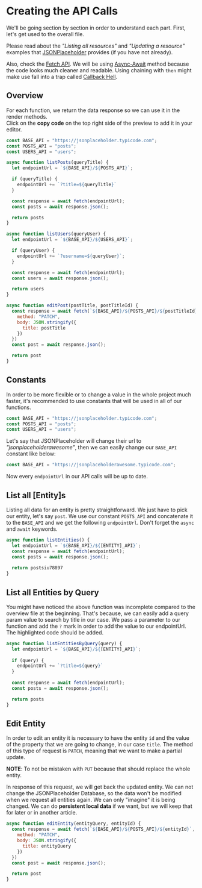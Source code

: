 # Creating the API Calls
We'll be going section by section in order to understand each part. First, let's get used to the overall file.    

Please read about the *"Listing all resources"* and *"Updating a resource"* examples that [JSONPlaceholder](https://jsonplaceholder.typicode.com/guide/) provides (if you have not already).   

Also, check the [Fetch API](https://developer.mozilla.org/en-US/docs/Web/API/Fetch_API). We will be using [Async-Await](https://dmitripavlutin.com/javascript-fetch-async-await/) method because the code looks much cleaner and readable. Using chaining with `then` might make use fall into a trap called [Callback Hell](https://www.scaler.com/topics/callback-hell-in-javascript/).


## Overview
For each function, we return the data response so we can use it in the render methods.  
Click on the **copy code** on the top right side of the preview to add it in your editor.

```js filename="api.js" copy
const BASE_API = "https://jsonplaceholder.typicode.com";
const POSTS_API = "posts";
const USERS_API = "users";

async function listPosts(queryTitle) {
  let endpointUrl = `${BASE_API}/${POSTS_API}`;

  if (queryTitle) {
    endpointUrl += `?title=${queryTitle}`
  }

  const response = await fetch(endpointUrl);
  const posts = await response.json();

  return posts
}

async function listUsers(queryUser) {
  let endpointUrl = `${BASE_API}/${USERS_API}`;

  if (queryUser) {
    endpointUrl += `?username=${queryUser}`;
  }

  const response = await fetch(endpointUrl);
  const users = await response.json();

  return users
}

async function editPost(postTitle, postTitleId) {
  const response = await fetch(`${BASE_API}/${POSTS_API}/${postTitleId}`, {
    method: "PATCH",
    body: JSON.stringify({
      title: postTitle
    })
  })
  const post = await response.json();

  return post
}
```

## Constants
In order to be more flexible or to change a value in the whole project much faster, it's recommended to use constants that will be used in all of our functions.  

```js
const BASE_API = "https://jsonplaceholder.typicode.com";
const POSTS_API = "posts";
const USERS_API = "users";
``` 

Let's say that JSONPlaceholder will change their url to *"jsonplaceholderawesome"*, then we can easily change our `BASE_API` constant like below:

```js
const BASE_API = "https://jsonplaceholderawesome.typicode.com";
```

Now every `endpointUrl` in our API calls will be up to date.


## List all [Entity]s
Listing all data for an entity is pretty straightforward. We just have to pick our entity, let's say `post`. We use our constant `POSTS_API` and concatenate it to the `BASE_API` and we get the following `endpointUrl`. Don't forget the `async` and `await` keywords.

```js
async function listEntities() {
  let endpointUrl = `${BASE_API}/${[ENTITY]_API}`;
  const response = await fetch(endpointUrl);
  const posts = await response.json();
 
  return postsiu78897
}
```

## List all Entities by Query 
You might have noticed the above function was incomplete compared to the overview file at the beginning. That's because, we can easily add a query param value to search by title in our case. We pass a parameter to our function and add the `?` mark in order to add the value to our endpointUrl. The highlighted code should be added.

```js {1, 4, 5, 6}
async function listEntitiesByQuery(query) {
  let endpointUrl = `${BASE_API}/${[ENTITY]_API}`;
  
  if (query) {
    endpointUrl += `?title=${query}`
  }
  
  const response = await fetch(endpointUrl);
  const posts = await response.json();

  return posts
}
```

## Edit Entity
In order to edit an entity it is necessary to have the entity `id` and the value of the property that we are going to change, in our case `title`. The method of this type of request is `PATCH`, meaning that we want to make a partial update.

**NOTE**: To not be mistaken with `PUT` because that should replace the whole entity.  

In response of this request, we will get back the updated entity. We can not change the JSONPlaceholder Database, so the data won't be modified when we request all entities again. We can only "imagine" it is being changed. We can do **persistent local data** if we want, but we will keep that for later or in another article.

```js
async function editEntity(entityQuery, entityId) {
  const response = await fetch(`${BASE_API}/${POSTS_API}/${entityId}`, {
    method: "PATCH",
    body: JSON.stringify({
      title: entityQuery
    })
  })
  const post = await response.json();

  return post
}
```